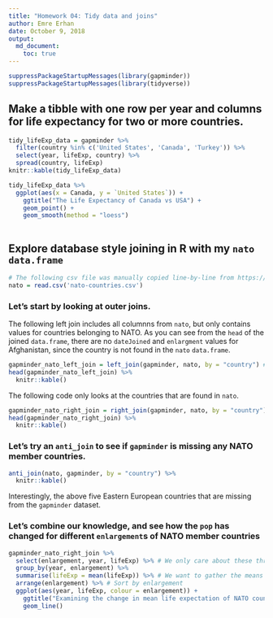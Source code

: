 ```yaml
---
title: "Homework 04: Tidy data and joins"
author: Emre Erhan
date: October 9, 2018
output:
  md_document:
    toc: true
---
```


```r
suppressPackageStartupMessages(library(gapminder))
suppressPackageStartupMessages(library(tidyverse))
```

## Make a tibble with one row per year and columns for life expectancy for two or more countries. 

```r
tidy_lifeExp_data = gapminder %>%
  filter(country %in% c('United States', 'Canada', 'Turkey')) %>%
  select(year, lifeExp, country) %>%
  spread(country, lifeExp)
knitr::kable(tidy_lifeExp_data)
```

```r
tidy_lifeExp_data %>%
  ggplot(aes(x = Canada, y = `United States`)) +
    ggtitle("The Life Expectancy of Canada vs USA") +
    geom_point() +
    geom_smooth(method = "loess")
  
```

## Explore database style joining in R with my `nato` `data.frame`

```r
# The following csv file was manually copied line-by-line from https://en.wikipedia.org/wiki/Member_states_of_NATO
nato = read.csv('nato-countries.csv')
```

### Let's start by looking at outer joins.

The following left join includes all columnns from `nato`, but only contains values for countries belonging to NATO. As you can see from the `head` of the joined `data.frame`, there are no `dateJoined` and `enlargment` values for Afghanistan, since the country is not found in the `nato` `data.frame`.

```r
gapminder_nato_left_join = left_join(gapminder, nato, by = "country") # An SQL style left join
head(gapminder_nato_left_join) %>%
  knitr::kable()
```

The following code only looks at the countries that are found in `nato`.

```r
gapminder_nato_right_join = right_join(gapminder, nato, by = "country") # An SQL style right join
head(gapminder_nato_right_join) %>%
  knitr::kable()
```

### Let's try an `anti_join` to see if `gapminder` is missing any NATO member countries.

```r
anti_join(nato, gapminder, by = "country") %>%
  knitr::kable()
```

Interestingly, the above five Eastern European countries that are missing from the `gapminder` dataset.

### Let's combine our knowledge, and see how the `pop` has changed for different `enlargement`s of NATO member countries

```r
gapminder_nato_right_join %>%
  select(enlargement, year, lifeExp) %>% # We only care about these three variables
  group_by(year, enlargement) %>%
  summarise(lifeExp = mean(lifeExp)) %>% # We want to gather the means of lifeExp per enlargement
  arrange(enlargement) %>% # Sort by enlargement
  ggplot(aes(year, lifeExp, colour = enlargement)) +
    ggtitle("Examining the change in mean life expectation of NATO countries by Enlargement") +
    geom_line()
```